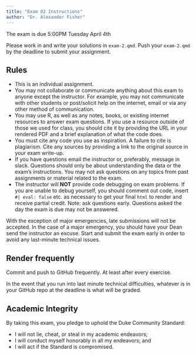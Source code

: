 ```yaml
---
title: "Exam 02 Instructions"
author: "Dr. Alexander Fisher"
---
```


:::callout-important
The exam is due 5:00PM Tuesday April 4th
:::

<!-- [Click here](https://classroom.github.com/a/1smYsnBr) to begin exam 2. All exam questions are contained in `exam-2-exercises.qmd`. -->

:::callout-important
Please work in and write your solutions in `exam-2.qmd`. Push your `exam-2.qmd` by the deadline to submit your assignment.
:::

## Rules

- This is an individual assignment.
- You may not collaborate or communicate anything about this exam to anyone except the instructor. For example, you may not communicate with other students or post/solicit help on the internet, email or via any other method of communication.
- You may use R, as well as any notes, books, or existing internet resources to answer exam questions. If you use a resource outside of those we used for class, you should cite it by providing the URL in your rendered PDF and a brief explanation of what the code does.
- You must cite any code you use as inspiration. A failure to cite is plagiarism. Cite any sources by providing a link to the original source in your exam write-up.
- If you have questions email the instructor or, preferably, message in slack. Questions should only be about understanding the data or the exam's instructions. You may not ask questions on any topics from past assignments or material related to the exam.
- The instructor will **NOT** provide code debugging on exam problems. If you are unable to debug yourself, you should comment out code, insert `#| eval: false` etc. as necessary to get your final `html` to render and receive partial credit. Note: ask questions early. Questions asked the day the exam is due may not be answered.

With the exception of major emergencies, late submissions will not be accepted. In the case of a major emergency, you should have your Dean send the instructor an excuse. Start and submit the exam early in order to avoid any last-minute technical issues.

## Render frequently

Commit and push to GitHub frequently. At least after every exercise.

In the event that you run into last minute technical difficulties, whatever is in your GitHub repo at the deadline is what will be graded.

## Academic Integrity

By taking this exam, you pledge to uphold the Duke Community Standard:

- I will not lie, cheat, or steal in my academic endeavors;
- I will conduct myself honorably in all my endeavors; and
- I will act if the Standard is compromised.
